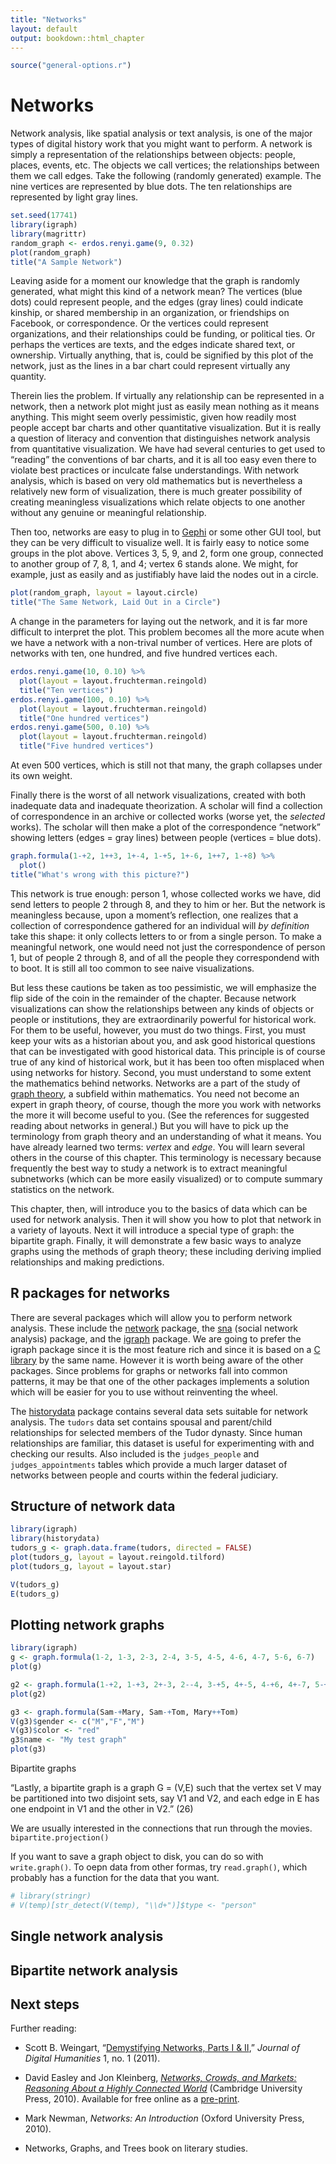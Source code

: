 ```yaml
---
title: "Networks"
layout: default
output: bookdown::html_chapter
---
```


```r
source("general-options.r")
```

# Networks

Network analysis, like spatial analysis or text analysis, is one of the major types of digital history work that you might want to perform. A network is simply a representation of the relationships between objects: people, places, events, etc. The objects we call vertices; the relationships between them we call edges. Take the following (randomly generated) example. The nine vertices are represented by blue dots. The ten relationships are represented by light gray lines.

```r
set.seed(17741)
library(igraph)
library(magrittr)
random_graph <- erdos.renyi.game(9, 0.32) 
plot(random_graph)
title("A Sample Network")
```

Leaving aside for a moment our knowledge that the graph is randomly generated, what might this kind of a network mean? The vertices (blue dots) could represent people, and the edges (gray lines) could indicate kinship, or shared membership in an organization, or friendships on Facebook, or correspondence. Or the vertices could represent organizations, and their relationships could be funding, or political ties. Or perhaps the vertices are texts, and the edges indicate shared text, or ownership. Virtually anything, that is, could be signified by this plot of the network, just as the lines in a bar chart could represent virtually any quantity. 

Therein lies the problem. If virtually any relationship can be represented in a network, then a network plot might just as easily mean nothing as it means anything. This might seem overly pessimistic, given how readily most people accept bar charts and other quantitative visualization. But it is really a question of literacy and convention that distinguishes network analysis from quantitative visualization. We have had several centuries to get used to "reading" the conventions of bar charts, and it is all too easy even there to violate best practices or inculcate false understandings. With network analysis, which is based on very old mathematics but is nevertheless a relatively new form of visualization, there is much greater possibility of creating meaningless visualizations which relate objects to one another without any genuine or meaningful relationship.

Then too, networks are easy to plug in to [Gephi](http://gephi.github.io/) or some other GUI tool, but they can be very difficult to visualize well. It is fairly easy to notice some groups in the plot above. Vertices 3, 5, 9, and 2, form one group, connected to another group of 7, 8, 1, and 4; vertex 6 stands alone. We might, for example, just as easily and as justifiably have laid the nodes out in a circle.

```r
plot(random_graph, layout = layout.circle)
title("The Same Network, Laid Out in a Circle")
```

A change in the parameters for laying out the network, and it is far more difficult to interpret the plot. This problem becomes all the more acute when we have a network with a non-trival number of vertices. Here are plots of networks with ten, one hundred, and five hundred vertices each. 

```r
erdos.renyi.game(10, 0.10) %>%
  plot(layout = layout.fruchterman.reingold)
  title("Ten vertices")
erdos.renyi.game(100, 0.10) %>%
  plot(layout = layout.fruchterman.reingold)
  title("One hundred vertices")
erdos.renyi.game(500, 0.10) %>%
  plot(layout = layout.fruchterman.reingold)
  title("Five hundred vertices")
```

At even 500 vertices, which is still not that many, the graph collapses under its own weight. 

Finally there is the worst of all network visualizations, created with both inadequate data and inadequate theorization. A scholar will find a collection of correspondence in an archive or collected works (worse yet, the *selected* works). The scholar will then make a plot of the correspondence "network" showing letters (edges = gray lines) between people (vertices = blue dots).

```r
graph.formula(1-+2, 1++3, 1+-4, 1-+5, 1+-6, 1++7, 1-+8) %>%
  plot()
title("What's wrong with this picture?")
```

This network is true enough: person 1, whose collected works we have, did send letters to people 2 through 8, and they to him or her. But the network is meaningless because, upon a moment's reflection, one realizes that a collection of correspondence gathered for an individual will *by definition* take this shape: it only collects letters to or from a single person. To make a meaningful network, one would need not just the correspondence of person 1, but of people 2 through 8, and of all the people they correspondend with to boot. It is still all too common to see naive visualizations.

But less these cautions be taken as too pessimistic, we will emphasize the flip side of the coin in the remainder of the chapter. Because network visualizations can show the relationships between any kinds of objects or people or institutions, they are extraordinarily powerful for historical work. For them to be useful, however, you must do two things. First, you must keep your wits as a historian about you, and ask good historical questions that can be investigated with good historical data. This principle is of course true of any kind of historical work, but it has been too often misplaced when using networks for history. Second, you must understand to some extent the mathematics behind networks. Networks are a part of the study of [graph theory](http://en.wikipedia.org/wiki/Graph_theory), a subfield within mathematics. You need not become an expert in graph theory, of course, though the more you work with networks the more it will become useful to you. (See the references for suggested reading about networks in general.) But you will have to pick up the terminology from graph theory and an understanding of what it means. You have already learned two terms: *vertex* and *edge*. You will learn several others in the course of this chapter. This terminology is necessary because frequently the best way to study a network is to extract meaningful subnetworks (which can be more easily visualized) or to compute summary statistics on the network.

This chapter, then, will introduce you to the basics of data which can be used for network analysis. Then it will show you how to plot that network in a variety of layouts. Next it will introduce a special type of graph: the bipartite graph. Finally, it will demonstrate a few basic ways to analyze graphs using the methods of graph theory; these including deriving implied relationships and making predictions.

## R packages for networks

There are several packages which will allow you to perform network analysis. These include the [network](http://cran.rstudio.org/web/packages/network/) package, the [sna](http://cran.rstudio.org/web/packages/sna/) (social network analysis) package, and the [igraph](http://cran.rstudio.org/web/packages/igraph/) package. We are going to prefer the igraph package since it is the most feature rich and since it is based on a [C library](http://igraph.org/) by the same name. However it is worth being aware of the other packages. Since problems for graphs or networks fall into common patterns, it may be that one of the other packages implements a solution which will be easier for you to use without reinventing the wheel.

The [historydata](http://github.com/ropensci/historydata) package contains several data sets suitable for network analysis. The `tudors` data set contains spousal and parent/child relationships for selected members of the Tudor dynasty. Since human relationships are familiar, this dataset is useful for experimenting with and checking our results. Also included is the `judges_people` and `judges_appointments` tables which provide a much larger dataset of networks between people and courts within the federal judiciary.

## Structure of network data

```r
library(igraph)
library(historydata)
tudors_g <- graph.data.frame(tudors, directed = FALSE)
plot(tudors_g, layout = layout.reingold.tilford)
plot(tudors_g, layout = layout.star)

V(tudors_g)
E(tudors_g)
```


## Plotting network graphs

```r
library(igraph)
g <- graph.formula(1-2, 1-3, 2-3, 2-4, 3-5, 4-5, 4-6, 4-7, 5-6, 6-7)
plot(g)

g2 <- graph.formula(1-+2, 1-+3, 2+-3, 2--4, 3-+5, 4+-5, 4-+6, 4+-7, 5-+6, 6+-7)
plot(g2)

g3 <- graph.formula(Sam-+Mary, Sam-+Tom, Mary++Tom)
V(g3)$gender <- c("M","F","M")
V(g3)$color <- "red"
g3$name <- "My test graph"
plot(g3)
```

Bipartite graphs

"Lastly, a bipartite graph is a graph G = (V,E) such that the vertex set V may be partitioned into two disjoint sets, say V1 and V2, and each edge in E has one endpoint in V1 and the other in V2." (26)

We are usually interested in the connections that run through the movies. `bipartite.projection()`


If you want to save a graph object to disk, you can do so with `write.graph()`. To oepn data from other formas, try `read.graph()`, which probably has a function for the data that you want.

```r
# library(stringr)
# V(temp)[str_detect(V(temp), "\\d+")]$type <- "person"

```

## Single network analysis

## Bipartite network analysis

## Next steps

Further reading:

- Scott B. Weingart, "[Demystifying Networks, Parts I & II](http://journalofdigitalhumanities.org/1-1/demystifying-networks-by-scott-weingart/)," *Journal of Digital Humanities* 1, no. 1 (2011).

- David Easley and Jon Kleinberg, *[Networks, Crowds, and Markets: Reasoning About a Highly Connected World](http://www.cs.cornell.edu/home/kleinber/networks-book/)* (Cambridge University Press, 2010). Available for free online as a [pre-print](http://www.cs.cornell.edu/home/kleinber/networks-book/networks-book.pdf).

- Mark Newman, *Networks: An Introduction* (Oxford University Press, 2010).

- Networks, Graphs, and Trees book on literary studies.

